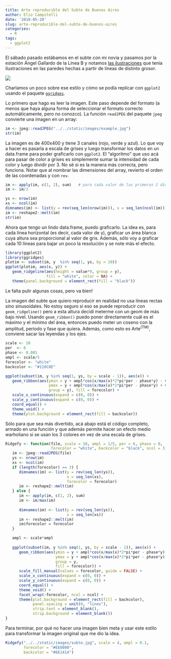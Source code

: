 ```yaml
---
title: Arte reproducible del Subte de Buenos Aires
author: Elio Campitelli
date: '2018-05-20'
slug: arte-reproducible-del-subte-de-buenos-aires
categories:
  - R
tags:
  - ggplot2
---
```


El sábado pasado estábamos en el subte con mi novia y pasamos por la estación Ángel Gallardo de la Línea B y notamos [las ilustraciones](http://www.buenosaires.gob.ar/noticias/arte-urbano-en-la-estacion-angel-gallardo) que tenía ilustraciones en las paredes hechas a partir de líneas de distinto grosor.

![](/images/subte.jpg)

Charlamos un poco sobre ese estilo y cómo se podía replicar con `ggplot2` usando el paquete [`ggridges`](https://github.com/clauswilke/ggridges). 

Lo primero que hago es leer la imagen. Este paso depende del formato (a menos que haya alguna forma de seleccionar el formato correcto automáticamente, pero no conozco). La función `readJPEG` del paquete `jpeg` convierte una imagen en un array:

```r
im <- jpeg::readJPEG("../../static/images/example.jpg")
str(im)
```

La imagen es de 400x400 y tiene 3 canales (rojo, verde y azul). Lo que voy a hacer es pasarla a escala de grises y luego transformar los datos en un data.frame para poder graficarlo con `ggplot2`. El "algoritmo" que uso acá para pasar de color a grises es simplemente sumar la intensidad de cada color y luego dividir por 3. No sé si es la manera más correcta, pero funciona. Notar que al nombrar las dimensiones del array, revierto el orden de las coordenadas y con `rev`.

```r
im <- apply(im, c(1, 2), sum)   # para cada valor de las primeras 2 dimensiones, suma
im <- im/3

ys <- nrow(im)
xs <- ncol(im)
dimnames(im) <- list(y = rev(seq_len(nrow(im))), x = seq_len(ncol(im)))
im <- reshape2::melt(im)
str(im)
```

Ahora que tengo un lindo data.frame, puedo graficarlo. La idea es, para cada línea horizontal (es decir, cada valor de y), graficar un área blanca cuya altura sea proporcional al valor de gris. Además, sólo voy a graficar cada 10 líneas para bajar un poco la resolución y se note más el efecto.

```r
library(ggplot2)
library(ggridges)
plotim <- subset(im, y  %in% seq(1, ys, by = 10))
ggplot(plotim, aes(x, y)) +
   geom_ridgeline(aes(height = value*9, group = y), 
                  fill = "white", color = NA) +
   theme(panel.background = element_rect(fill = "black"))
```

Le falta pulir algunas cosas, pero va bien! 

La imagen del subte que quiero reproducir en realidad no usa líneas rectas sino sinusoidales. No estoy seguro si eso se puede reproducir con `geom_ridgeline()` pero a esta altura decidí meterme con un geom de más bajo nivel. Usando `geom_ribbon()` puedo poner directamente cuál es el máximo y el mínimo del área, entonces puedo meter un coseno con la amplitud, período y fase que quiera. Además, como esto es Arte<sup>(TM)</sup>, conviene sacar las leyendas y los ejes.  

```r
scale <- 10
per  <- 6
phase <- 0.001
ampl <- scale/5
forecolor <- "white"
backcolor <- "#110C0E"

ggplot(subset(im, y %in% seq(1, ys, by = scale - 1)), aes(x)) +
   geom_ribbon(aes(ymin = y + ampl*cos(x/max(x)*2*pi*per - phase*y) - value*scale/2, 
                   ymax = y + ampl*cos(x/max(x)*2*pi*per - phase*y) + value*scale/2,
                   group = y), fill = forecolor) +
   scale_x_continuous(expand = c(0, 0)) +
   scale_y_continuous(expand = c(0, 0)) +
   coord_equal() +
   theme_void() +
   theme(plot.background = element_rect(fill = backcolor))
```

Sólo para que sea más divertido, acá abajo está el código completo, armado en una función y que además permite hacer un efecto medio warholiano si se usan los 3 colores en vez de una escala de grises. 

```r
Ridgefy <- function(file, scale = 10, ampl = 1/5, per = 6, phase = 0,
                    forecolor = "white", backcolor = "black", ncol = 3) {
   im <- jpeg::readJPEG(file)
   ys <- nrow(im)
   xs <- ncol(im)
   if (length(forecolor) == 3) {
      dimnames(im) <- list(y = rev(seq_len(ys)),
                           x = seq_len(xs),
                           forecolor = forecolor)
      im <- reshape2::melt(im)
   } else {
      im <- apply(im, c(1, 2), sum)
      im <- im/max(im)
      
      dimnames(im) <- list(y = rev(seq_len(ys)), 
                           x = seq_len(xs))
      im <- reshape2::melt(im)
      im$forecolor = forecolor
   }

   ampl <- scale*ampl
   
   ggplot(subset(im, y %in% seq(1, ys, by = scale - 1)), aes(x)) +
      geom_ribbon(aes(ymin = y + ampl*cos(x/max(x)*2*pi*per - phase*y) - value*scale/2, 
                      ymax = y + ampl*cos(x/max(x)*2*pi*per - phase*y) + value*scale/2,
                      group = y,
                      fill = forecolor)) +
      scale_fill_manual(values = forecolor, guide = FALSE) +
      scale_x_continuous(expand = c(0, 0)) +
      scale_y_continuous(expand = c(0, 0)) +
      coord_equal() +
      theme_void() +
      facet_wrap(~forecolor, ncol = ncol) +
      theme(plot.background = element_rect(fill = backcolor), 
            panel.spacing = unit(0, "lines"),
            strip.text = element_blank(),
            strip.background = element_blank())
}
```

Para terminar, por qué no hacer una imagen bien meta y usar este estilo para transformar la imagen original que me dio la idea. 

```r
Ridgefy("../../static/images/subte.jpg", scale = 4, ampl = 0.1,
        forecolor = "#EE0000", 
        backcolor = "#6E1414")
```

